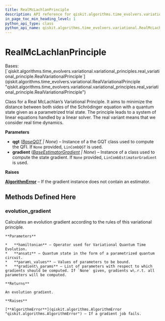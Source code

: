 ```yaml
---
title: RealMcLachlanPrinciple
description: API reference for qiskit.algorithms.time_evolvers.variational.RealMcLachlanPrinciple
in_page_toc_min_heading_level: 1
python_api_type: class
python_api_name: qiskit.algorithms.time_evolvers.variational.RealMcLachlanPrinciple
---
```


# RealMcLachlanPrinciple

<Class id="qiskit.algorithms.time_evolvers.variational.RealMcLachlanPrinciple" github="https://github.com/qiskit/qiskit/tree/stable/0.23/qiskit/algorithms/time_evolvers/variational/variational_principles/real_mc_lachlan_principle.py" signature="RealMcLachlanPrinciple(qgt=None, gradient=None)">
  Bases: [`qiskit.algorithms.time_evolvers.variational.variational_principles.real_variational_principle.RealVariationalPrinciple`](qiskit.algorithms.time_evolvers.variational.RealVariationalPrinciple "qiskit.algorithms.time_evolvers.variational.variational_principles.real_variational_principle.RealVariationalPrinciple")

  Class for a Real McLachlan’s Variational Principle. It aims to minimize the distance between both sides of the Schrödinger equation with a quantum state given as a parametrized trial state. The principle leads to a system of linear equations handled by a linear solver. The real variant means that we consider real time dynamics.

  **Parameters**

  *   **qgt** ([*BaseQGT*](qiskit.algorithms.gradients.BaseQGT "qiskit.algorithms.gradients.BaseQGT") *| None*) – Instance of a the GQT class used to compute the QFI. If `None` provided, `LinCombQGT` is used.
  *   **gradient** ([*BaseEstimatorGradient*](qiskit.algorithms.gradients.BaseEstimatorGradient "qiskit.algorithms.gradients.BaseEstimatorGradient") *| None*) – Instance of a class used to compute the state gradient. If `None` provided, `LinCombEstimatorGradient` is used.

  **Raises**

  [**AlgorithmError**](qiskit.algorithms.AlgorithmError "qiskit.algorithms.AlgorithmError") – If the gradient instance does not contain an estimator.

  ## Methods Defined Here

  ### evolution\_gradient

  <Function id="qiskit.algorithms.time_evolvers.variational.RealMcLachlanPrinciple.evolution_gradient" name="evolution_gradient" signature="RealMcLachlanPrinciple.evolution_gradient(hamiltonian, ansatz, param_values, gradient_params=None)">
    Calculates an evolution gradient according to the rules of this variational principle.

    **Parameters**

    *   **hamiltonian** – Operator used for Variational Quantum Time Evolution.
    *   **ansatz** – Quantum state in the form of a parametrized quantum circuit.
    *   **param\_values** – Values of parameters to be bound.
    *   **gradient\_params** – List of parameters with respect to which gradients should be computed. If `None` given, gradients w\.r.t. all parameters will be computed.

    **Returns**

    An evolution gradient.

    **Raises**

    [**AlgorithmError**](qiskit.algorithms.AlgorithmError "qiskit.algorithms.AlgorithmError") – If a gradient job fails.
  </Function>
</Class>

